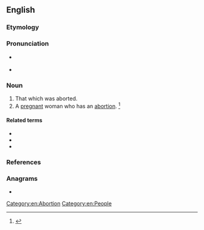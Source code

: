==English==

===Etymology===
{{suffix|abort|ee|lang=en}}

===Pronunciation===
* {{a|RP}} {{IPA|/ə.bɔːɹˈti/|lang=en}}
* {{a|US}} {{IPA|/ə.bɔɹˈti/|lang=en}}

===Noun===
{{en-noun}}

# That which was aborted.
# A [[pregnant]] woman who has an [[abortion]]. {{defdate|First attested in the mid 20<sup>th</sup> century.}}<ref name=SOED>{{R:SOED5|page=7}}</ref>

====Related terms====
* {{l|en|abort}}
* {{l|en|aborter}}
* {{l|en|abortions}}

===References===
<references/>

===Anagrams===
* {{anagrams|en|a=abeeort|tree boa}}

[[Category:en:Abortion]]
[[Category:en:People]]